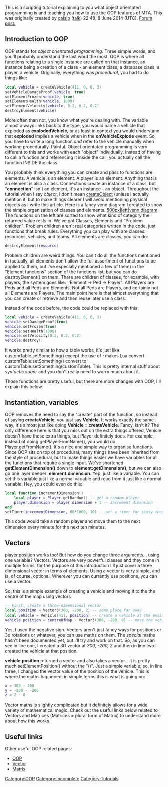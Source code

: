 {{Note_box|If you've contributed by editing and tweaking this forum page, if you've benefited from this tutorial, or if you have anything to say; please give me feedback in the forum link provided on the left.}}
This is a scripting tutorial explaining to you what object orientated programming is and teaching you how to use the OOP features of MTA. This was originally created by [[/User:Qais.md|qaisjp]] ([[/User_talk:Qais.md|talk]]) 22:48, 8 June 2014 (UTC). [http://forum.mtasa.com/viewtopic.php?f=148&t=76388 Forum post.]


== Introduction to OOP ==
OOP stands for ''object orientated programming''. Three simple words, and you'll probably understand the last word the most. OOP is where all functions relating to a single instance are called on that instance, an instance being a creation of a class - an element class, a database class, a player, a vehicle. Originally, everything was ''procedural'', you had to do things like:
<syntaxhighlight lang="lua">
local vehicle = createVehicle(411, 0, 0, 3)
setVehicleDamageProof(vehicle, true)
setElementFrozen(vehicle, true)
setElementHealth(vehicle, 1000)
setElementVelocity(vehicle, 0.2, 0.2, 0.2)
destroyElement(vehicle)
</syntaxhighlight>
More often than not, you know what you're dealing with. The variable almost always links back to the type, you would name a vehicle that exploded as '''explodedVehicle''', or at-least in context you would understand that '''exploded''' implies a vehicle when in the '''onVehicleExplode''' event. So you have to write a long function ''and'' refer to the vehicle manually when working procedurally. Painful. Object orientated programming is very different to this and works with each "object" individually. Instead of having to call a function and referencing it inside the call, you actually call the function INSIDE the class.

You probably think everything you can create and pass to functions are elements. A vehicle is an element. A player is an element. Anything that is an element is also a class. Connections create an instance of a class, but "'''connection'''" isn't an element, it's an instance - an object. Throughout the tutorial when I say ''object'', I don't mean [[/createObject.md|createObject]] (unless I actually mention it, but to make things clearer I will avoid mentioning physical objects as I write this article. Here is a fancy venn diagram I created to show the simple organisation of classes and elements.
[[/File:Classes,_Elements_and_Problem_children.png.md|500px|left|venn diagram]]
The functions on the left are sorted to show what kind of category the returned value rests in. We've got Classes, Elements and "Problem children".
Problem children aren't real categories written in the code, just functions that break rules. Everything you can play with are classes: resources, vehicles, and teams.
All elements are classes, you can do: <syntaxhighlight lang="lua">destroyElement(resource)</syntaxhighlight>

Problem children are weird things. You can't do all the functions mentioned in (actually, all elements don't allow the full assortment of functions to be applied to them, but I've especially mentioned a few of them) in the "Element functions" section of the functions list, but you can do destroyElement() on them.
There are children of classes, for example, with players, the system goes like: ''Element -> Ped -> Player". All Players are Peds and all Peds are Elements. Not all Peds are Players, and certainly not all Elements are Players. The main point here is that almost everything that you can create or retrieve and then reuse later use a class.

Instead of the code before, the code could be replaced with this:
<syntaxhighlight lang="lua">
local vehicle = createVehicle(411, 0, 0, 3)
vehicle:setDamageProof(true)
vehicle:setFrozen(true)
vehicle:setHealth(1000)
vehicle:setVelocity(0.2, 0.2, 0.2)
vehicle:destroy()
</syntaxhighlight>
It works pretty similar to how a table works, it's just like customTable.setSomething() except the use of ''':''' makes Lua convert customTable:setSomething() convert to customTable.setSomething(customTable). This is pretty internal stuff about ''syntactic sugar'' and you don't really need to worry much about it.

Those functions are pretty useful, but there are more changes with OOP, I'll explain this below.

== Instantiation, variables ==
OOP removes the need to say the "create" part of the function, so instead of saying '''createVehicle''', you just say '''Vehicle'''. It works exactly the same way, it's almost just like doing '''Vehicle = createVehicle'''. Fancy, isn't it? The only difference here is that you miss out on the extra things offered, Vehicle doesn't have these extra things, but Player definitely does. For example, instead of doing getPlayerFromName(), you would do Player.getFromName(). It's a nice and simple way to organise functions.
{{Tip|''Vehicle()'' works because it actually accesses the '''Vehicle.create''' function, this allows you to omit the '''.create''' when simply "creating an object"}}
Since OOP sits on top of procedural, many things have been inherited from the style of procedural, but to make things easier we have variables for all the functions that require a single input. We've shortened '''getElementDimension()''' down to '''element:getDimension()''', but we can also go one layer deeper: '''element.dimension'''. Yep, just like a variable. You can set this variable just like a normal variable and read from it just like a normal variable. Hey, you could even do this:
<syntaxhighlight lang="lua">local function incrementDimension()
    local player = Player.getRandom() -- get a random player
    player.dimension = player.dimension + 1 -- increment dimension
end
setTimer(incrementDimension, 60*1000, 10) -- set a timer for sixty thousand milliseconds, sixty seconds, one minute
</syntaxhighlight>
This code would take a random player and move them to the next dimension every minute for the next ten minutes.

== Vectors ==
player.position works too! But how do you change three arguments... using one variable? Vectors.
Vectors are very powerful classes and they come in multiple forms, for the purpose of this introduction I'll just cover a three dimensional vector in terms of elements. Using a vector is very simple, and is, of course, optional. Wherever you can currently use positions, you can use a vector.

So, this is a simple example of creating a vehicle and moving it to the the centre of the map using vectors
<syntaxhighlight lang="lua">
-- First, create a three-dimensional vector
local position = Vector3(300, -200, 2) -- some place far away
local vehicle = Vehicle(411, position) -- create a vehicle at the position
vehicle.position = centreOfMap - Vector3(300, -200, 0) -- move the vehicle two units above the center of the map
</syntaxhighlight>

Yes, I used the negative sign. Vectors aren't just fancy ways for positions or 3d rotations or whatever, you can use maths on them. The ''special'' maths hasn't been documented yet, but I'll try and work on that. So, as you can see in line one, I created a 3D vector at ''300, -200, 2'' and then in line two I created the vehicle at that position.

'''vehicle.position''' returned a vector and also takes a vector - it is pretty much setElementPosition() without the "()". Just a simple variable; so, in line three, I changed the vector value of the position of the vehicle. This is where the maths happened, in simple terms this is what is going on:
<syntaxhighlight lang="lua">
x = 300 - 300
y = -200 - -200
z = 2 - 0
</syntaxhighlight>

Vector maths is slightly complicated but it definitely allows for a wide variety of mathematical magic. Check out the useful links below related to Vectors and Matrices (Matrices = plural form of Matrix) to understand more about how this works.

== Useful links ==
Other useful OOP related pages:
* [[/OOP.md|OOP]]
* [[/Vector.md|Vector]]
* [[/Matrix.md|Matrix]]

[[/Category:OOP.md|Category:OOP]]
[[/Category:Incomplete.md|Category:Incomplete]]
[[/Category:Tutorials.md|Category:Tutorials]]